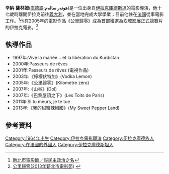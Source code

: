 {{Infobox entertainer
| name        = 辛納·薩林姆<br>هونه‌ر ساله‌م
| type        = 导演
| image       = 
| caption     = 
| birthdate   = {{birth date and age|1964|3|9}}
| birthplace  = {{flagicon|Iraqi Kurdistan}}[[伊拉克庫德斯坦|伊拉克庫德斯坦]]Aqrah
| deathdate   =
| deathplace  =
| nationality = {{IRQ}}
| othername   =
| occupation  = [[電影|電影]][[導演|導演]]
| yearsactive = 1997年至今
| imdb_id     = 
| academyawards = 
| goldenglobeawards =
| baftaawards = 
| cesarawards = 
| goyaawards  = 
| awards = 
}}

'''辛納·薩林姆'''([[庫德語|庫德語]]:'''هونه‌ر ساله‌م''')是一位出身自[[伊拉克庫德斯坦|伊拉克庫德斯坦]]的電影導演，他十七歲時離開伊拉克前往[[義大利|義大利]]，並在當地完成大學學業；目前他住在[[法國|法國]]從事電影工作。<ref>[http://m.udn.com/xhtml/HistoryArt?articleid=3941726 新北市電影節／假民主政治之名]</ref>他在2005年的電影作品《公里歸零》成為首部獲選為[[坎城影展|坎城影展]]正式競賽片的伊拉克電影。<ref>[http://www.ntpcff.com.tw/ntpc2013/program/subject-7/subject-7-03.htm 公里歸零(2013年薪北市電影節)] {{webarchive|url=https://web.archive.org/web/20140826115743/http://www.ntpcff.com.tw/ntpc2013/program/subject-7/subject-7-03.htm |date=2014-08-26 }}</ref>

== 執導作品 ==
*1997年:Vive la mariée... et la libération du Kurdistan
*2000年:Passeurs de rêves
*2001年:Passeurs de rêves (電視作品)
*2003年:《檸檬伏特加》(Vodka Lemon)
*2005年:《公里歸零》(Kilomètre zéro)
*2007年:《山谷》(Dol)
*2007年:《巴黎屋頂之下》(Les Toits de Paris)
*2011年:Si tu meurs, je te tue
*2013年:《我的甜蜜辣椒國》(My Sweet Pepper Land)


==參考資料==
{{reflist}}

{{Authority control}}
[[Category:1964年出生|Category:1964年出生]]
[[Category:伊拉克電影導演|Category:伊拉克電影導演]]
[[Category:伊拉克庫德族人|Category:伊拉克庫德族人]]
[[Category:在法國的外國人|Category:在法國的外國人]]
[[Category:伊拉克庫德斯坦人|Category:伊拉克庫德斯坦人]]